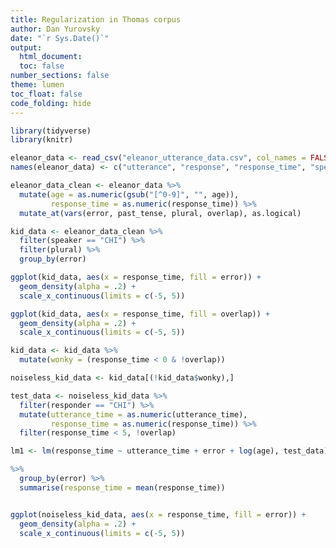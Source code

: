 ```yaml
---
title: Regularization in Thomas corpus
author: Dan Yurovsky
date: "`r Sys.Date()`"
output: 
  html_document:
  toc: false
number_sections: false
theme: lumen
toc_float: false
code_folding: hide
---
```



```r
library(tidyverse)
library(knitr)
```


```r
eleanor_data <- read_csv("eleanor_utterance_data.csv", col_names = FALSE)
names(eleanor_data) <- c("utterance", "response", "response_time", "speaker", "responder", "utterance_time", "error", "age", "past_tense", "plural", "overlap")

eleanor_data_clean <- eleanor_data %>%
  mutate(age = as.numeric(gsub("[^0-9]", "", age)),
         response_time = as.numeric(response_time)) %>%
  mutate_at(vars(error, past_tense, plural, overlap), as.logical)

kid_data <- eleanor_data_clean %>%
  filter(speaker == "CHI") %>%
  filter(plural) %>%
  group_by(error) 

ggplot(kid_data, aes(x = response_time, fill = error)) + 
  geom_density(alpha = .2) +
  scale_x_continuous(limits = c(-5, 5))

ggplot(kid_data, aes(x = response_time, fill = overlap)) + 
  geom_density(alpha = .2) +
  scale_x_continuous(limits = c(-5, 5))

kid_data <- kid_data %>%
  mutate(wonky = (response_time < 0 & !overlap))

noiseless_kid_data <- kid_data[(!kid_data$wonky),]

test_data <- noiseless_kid_data %>%
  filter(responder == "CHI") %>%
  mutate(utterance_time = as.numeric(utterance_time),
         response_time = as.numeric(response_time)) %>%
  filter(response_time < 5, !overlap)

lm1 <- lm(response_time ~ utterance_time + error + log(age), test_data)

%>%
  group_by(error) %>%
  summarise(response_time = mean(response_time))


ggplot(noiseless_kid_data, aes(x = response_time, fill = error)) + 
  geom_density(alpha = .2) +
  scale_x_continuous(limits = c(-5, 5))

```